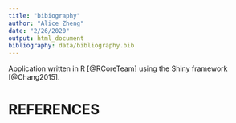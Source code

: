```yaml
---
title: "bibiography"
author: "Alice Zheng"
date: "2/26/2020"
output: html_document
bibliography: data/bibliography.bib
---
```


Application written in R [@RCoreTeam] using the Shiny framework [@Chang2015].

# REFERENCES
